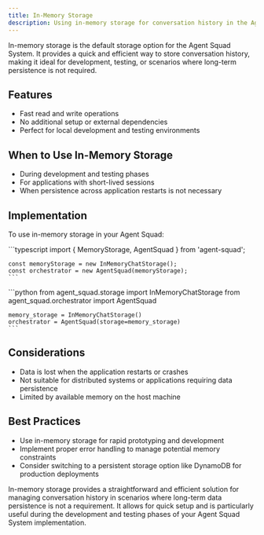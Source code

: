 ```yaml
---
title: In-Memory Storage
description: Using in-memory storage for conversation history in the Agent Squad System
---
```


In-memory storage is the default storage option for the Agent Squad System. It provides a quick and efficient way to store conversation history, making it ideal for development, testing, or scenarios where long-term persistence is not required.

## Features

- Fast read and write operations
- No additional setup or external dependencies
- Perfect for local development and testing environments

## When to Use In-Memory Storage

- During development and testing phases
- For applications with short-lived sessions
- When persistence across application restarts is not necessary

## Implementation

To use in-memory storage in your Agent Squad:


<Tabs syncKey="runtime">
  <TabItem label="TypeScript" icon="seti:typescript" color="blue">
    ```typescript
    import { MemoryStorage, AgentSquad } from 'agent-squad';

    const memoryStorage = new InMemoryChatStorage();
    const orchestrator = new AgentSquad(memoryStorage);
    ```
  </TabItem>
  <TabItem label="Python" icon="seti:python">
    ```python
    from agent_squad.storage import InMemoryChatStorage
    from agent_squad.orchestrator import AgentSquad

    memory_storage = InMemoryChatStorage()
    orchestrator = AgentSquad(storage=memory_storage)
    ```
  </TabItem>
</Tabs>


## Considerations

- Data is lost when the application restarts or crashes
- Not suitable for distributed systems or applications requiring data persistence
- Limited by available memory on the host machine

## Best Practices

- Use in-memory storage for rapid prototyping and development
- Implement proper error handling to manage potential memory constraints
- Consider switching to a persistent storage option like DynamoDB for production deployments

In-memory storage provides a straightforward and efficient solution for managing conversation history in scenarios where long-term data persistence is not a requirement. It allows for quick setup and is particularly useful during the development and testing phases of your Agent Squad System implementation.